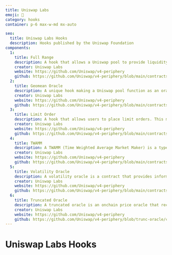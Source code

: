 ```yaml
---
title: Uniswap Labs
emoji: 🦄
category: hooks
container: p-6 max-w-md mx-auto

seo:
  title: Uniswap Labs Hooks
  description: Hooks published by the Uniswap Foundation
components:
  1:
    title: Full Range
    description: A hook that allows a Uniswap pool to provide liquidity for a range of prices. This can be used to create a market maker for a volatile asset or to provide more liquidity for a thin market.
    creator: Uniswap Labs
    website: https://github.com/Uniswap/v4-periphery
    github: https://github.com/Uniswap/v4-periphery/blob/main/contracts/hooks/examples/FullRange.sol
  2:
    title: Geomean Oracle
    description: A unique hook making a Uniswap pool function as an oracle. The geomean price is calculated using the prices of the assets in the pool. This can be used to get a more accurate price for an asset than a single oracle.
    creator: Uniswap Labs
    website: https://github.com/Uniswap/v4-periphery
    github: https://github.com/Uniswap/v4-periphery/blob/main/contracts/hooks/examples/GeomeanOracle.sol
  3:
    title: Limit Order
    description: A hook that allows users to place limit orders. This means that they can specify the price at which they are willing to buy or sell an asset. If the market price reaches the limit price, the order will be executed.
    creator: Uniswap Labs
    website: https://github.com/Uniswap/v4-periphery
    github: https://github.com/Uniswap/v4-periphery/blob/main/contracts/hooks/examples/LimitOrder.sol
  4:
    title: TWAMM
    description: A TWAMM (Time Weighted Average Market Maker) is a type of market maker that uses time-weighted averages to calculate the prices of assets. This can be used to reduce the volatility of the market and to provide more accurate prices for assets.
    creator: Uniswap Labs
    website: https://github.com/Uniswap/v4-periphery
    github: https://github.com/Uniswap/v4-periphery/blob/main/contracts/hooks/examples/TWAMM.sol
  5:
    title: Volatility Oracle
    description: A volatility oracle is a contract that provides information about the volatility of an asset. This information can be used to price options and other derivatives.
    creator: Uniswap Labs
    website: https://github.com/Uniswap/v4-periphery
    github: https://github.com/Uniswap/v4-periphery/blob/main/contracts/hooks/examples/VolatilityOracle.sol
  6:
    title: Truncated Oracle
    description: A truncated oracle is an onchain price oracle that records the price of an asset in a Uniswap liquidity pool using the geometric mean formula.
    creator: Uniswap Labs
    website: https://github.com/Uniswap/v4-periphery
    github: https://github.com/Uniswap/v4-periphery/blob/trunc-oracle/contracts/hooks/TruncGeoOracle.sol
---
```


# Uniswap Labs Hooks

<CollectionList
  componentsData={componentsData}
  componentContainer={componentContainer}
/>
